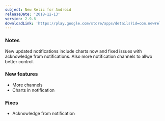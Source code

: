 ```yaml
---
subject: New Relic for Android
releaseDate: '2018-12-13'
version: 2.9.6
downloadLink: 'https://play.google.com/store/apps/details?id=com.newrelic.rpm'
---
```


### Notes

New updated notifications include charts now and fixed issues with acknowledge from notifications. Also more notification channels to allwo better control.

### New features

* More channels
* Charts in notification

### Fixes

* Acknowledge from notification
